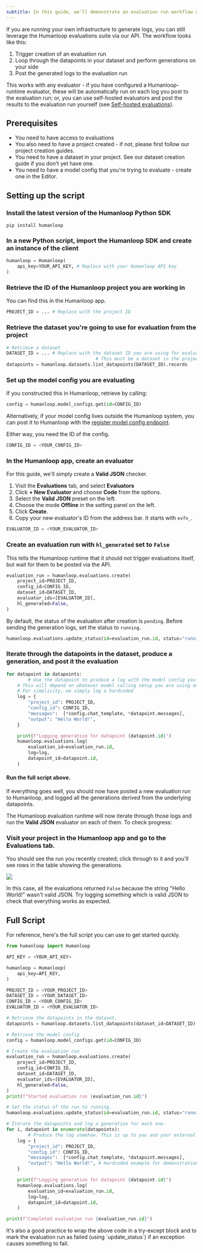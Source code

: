 ```yaml
---
subtitle: In this guide, we'll demonstrate an evaluation run workflow where logs are generated outside the Humanloop environment and posted via API.
---
```


If you are running your own infrastructure to generate logs, you can still leverage the Humanloop evaluations suite via our API. The workflow looks like this:

1. Trigger creation of an evaluation run
2. Loop through the datapoints in your dataset and perform generations on your side
3. Post the generated logs to the evaluation run

This works with any evaluator - if you have configured a Humanloop-runtime evaluator, these will be automatically run on each log you post to the evaluation run; or, you can use self-hosted evaluators and post the results to the evaluation run yourself (see [Self-hosted evaluations](./self-hosted-evaluations)).

## Prerequisites

- You need to have access to evaluations
- You also need to have a project created - if not, please first follow our project creation guides.
- You need to have a dataset in your project. See our dataset creation guide if you don't yet have one.
- You need to have a model config that you're trying to evaluate - create one in the Editor.

## Setting up the script

<Steps>

### Install the latest version of the Humanloop Python SDK

```shell
pip install humanloop
```

### In a new Python script, import the Humanloop SDK and create an instance of the client

```python
humanloop = Humanloop(
    api_key=YOUR_API_KEY, # Replace with your Humanloop API key
)
```

### Retrieve the ID of the Humanloop project you are working in

You can find this in the Humanloop app.

```python
PROJECT_ID = ... # Replace with the project ID
```

### Retrieve the dataset you're going to use for evaluation from the project

```python
# Retrieve a dataset
DATASET_ID = ... # Replace with the dataset ID you are using for evaluation.
								 # This must be a dataset in the project you are working in.
datapoints = humanloop.datasets.list_datapoints(DATASET_ID).records
```

### Set up the model config you are evaluating

If you constructed this in Humanloop, retrieve by calling:

```python
config = humanloop.model_configs.get(id=CONFIG_ID)
```

Alternatively, if your model config lives outside the Humanloop system, you can post it to Humanloop with the [register model config endpoint](/docs/reference/model-configs/model-configs-register).

Either way, you need the ID of the config.

```python
CONFIG_ID = <YOUR_CONFIG_ID>
```

### In the Humanloop app, create an evaluator

For this guide, we'll simply create a **Valid JSON** checker.

1. Visit the **Evaluations** tab, and select **Evaluators**
2. Click **+ New Evaluator** and choose **Code** from the options.
3. Select the **Valid JSON** preset on the left.
4. Choose the mode **Offline** in the setting panel on the left.
5. Click **Create**.
6. Copy your new evaluator's ID from the address bar. It starts with `evfn_`.

```python
EVALUATOR_ID = <YOUR_EVALUATOR_ID>
```

### Create an evaluation run with `hl_generated` set to `False`

This tells the Humanloop runtime that it should not trigger evaluations itself, but wait for them to be posted via the API.

```python
evaluation_run = humanloop.evaluations.create(
    project_id=PROJECT_ID,
    config_id=CONFIG_ID,
    dataset_id=DATASET_ID,
    evaluator_ids=[EVALUATOR_ID],
    hl_generated=False,
)
```

By default, the status of the evaluation after creation is `pending`. Before sending the generation logs, set the status to `running`.

```python
humanloop.evaluations.update_status(id=evaluation_run.id, status="running")
```

### Iterate through the datapoints in the dataset, produce a generation, and post it the evaluation

```python
for datapoint in datapoints:
		# Use the datapoint to produce a log with the model config you are testing.
    # This will depend on whatever model calling setup you are using on your side.
    # For simplicity, we simply log a hardcoded
    log = {
        "project_id": PROJECT_ID,
        "config_id": CONFIG_ID,
        "messages":  [*config.chat_template, *datapoint.messages],
        "output": "Hello World!",
    }

    print(f"Logging generation for datapoint {datapoint.id}")
    humanloop.evaluations.log(
        evaluation_id=evaluation_run.id,
        log=log,
        datapoint_id=datapoint.id,
    )
```

#### Run the full script above.

If everything goes well, you should now have posted a new evaluation run to Humanloop, and logged all the generations derived from the underlying datapoints.

The Humanloop evaluation runtime will now iterate through those logs and run the **Valid JSON** evaluator on each of them. To check progress:

### Visit your project in the Humanloop app and go to the **Evaluations** tab.

You should see the run you recently created; click through to it and you'll see rows in the table showing the generations.

<Frame>
  <img src="../../../assets/images/d16f62b-image.png" />
</Frame>

In this case, all the evaluations returned `False` because the string "Hello World!" wasn't valid JSON. Try logging something which is valid JSON to check that everything works as expected.

</Steps>

## Full Script

For reference, here's the full script you can use to get started quickly.

```python
from humanloop import Humanloop

API_KEY = <YOUR_API_KEY>

humanloop = Humanloop(
    api_key=API_KEY,
)

PROJECT_ID = <YOUR_PROJECT_ID>
DATASET_ID = <YOUR_DATASET_ID>
CONFIG_ID = <YOUR_CONFIG_ID>
EVALUATOR_ID = <YOUR_EVALUATOR_ID>

# Retrieve the datapoints in the dataset.
datapoints = humanloop.datasets.list_datapoints(dataset_id=DATASET_ID).records

# Retrieve the model config
config = humanloop.model_configs.get(id=CONFIG_ID)

# Create the evaluation run
evaluation_run = humanloop.evaluations.create(
    project_id=PROJECT_ID,
    config_id=CONFIG_ID,
    dataset_id=DATASET_ID,
    evaluator_ids=[EVALUATOR_ID],
    hl_generated=False,
)
print(f"Started evaluation run {evaluation_run.id}")

# Set the status of the run to running.
humanloop.evaluations.update_status(id=evaluation_run.id, status="running")

# Iterate the datapoints and log a generation for each one.
for i, datapoint in enumerate(datapoints):
		# Produce the log somehow. This is up to you and your external setup!
  	log = {
        "project_id": PROJECT_ID,
        "config_id": CONFIG_ID,
        "messages":  [*config.chat_template, *datapoint.messages],
        "output": "Hello World!", # Hardcoded example for demonstration..
    }

    print(f"Logging generation for datapoint {datapoint.id}")
    humanloop.evaluations.log(
        evaluation_id=evaluation_run.id,
        log=log,
        datapoint_id=datapoint.id,
    )

print(f"Completed evaluation run {evaluation_run.id}")
```

<Info>
  It's also a good practice to wrap the above code in a try-except block and to
  mark the evaluation run as failed (using `update_status`) if an exception
  causes something to fail.
</Info>
